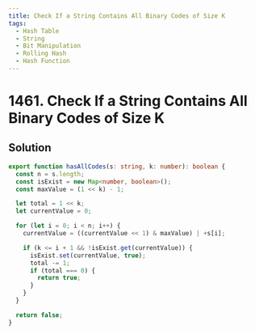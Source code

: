 ```yaml
---
title: Check If a String Contains All Binary Codes of Size K
tags:
  - Hash Table
  - String
  - Bit Manipulation
  - Rolling Hash
  - Hash Function
---
```


# 1461. Check If a String Contains All Binary Codes of Size K

<Badges>
  <LevelBadge level="medium" />
  <TopicBadge name="Hash Table" slug="hash-table" />
  <TopicBadge name="String" slug="string" />
  <TopicBadge name="Bit Manipulation" slug="bit-manipulation" />
  <TopicBadge name="Rolling Hash" slug="rolling-hash" />
  <TopicBadge name="Hash Function" slug="hash-function" />
</Badges>

## Solution

```typescript filename="solution.ts" copy
export function hasAllCodes(s: string, k: number): boolean {
  const n = s.length;
  const isExist = new Map<number, boolean>();
  const maxValue = (1 << k) - 1;

  let total = 1 << k;
  let currentValue = 0;

  for (let i = 0; i < n; i++) {
    currentValue = ((currentValue << 1) & maxValue) | +s[i];

    if (k <= i + 1 && !isExist.get(currentValue)) {
      isExist.set(currentValue, true);
      total -= 1;
      if (total === 0) {
        return true;
      }
    }
  }

  return false;
}
```

<ProblemLink
  codingSite="leetcode"
  href="https://leetcode.com/problems/check-if-a-string-contains-all-binary-codes-of-size-k/"
  title="Check If a String Contains All Binary Codes of Size K"
/>
